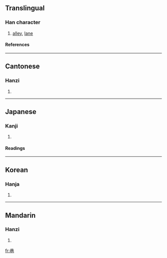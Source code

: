 ==Translingual==
===Han character===
{{Han char|rn=49|rad=己|as=06|sn=9|four=4471<sub>7</sub>|canj=廿金口山 (TCRU)}}
# [[alley]], [[lane]]
====References====
{{Han ref|kx=0327.090|dkj=08756|dj=0631.150|hdz=20986.070|uh=5DF7|ud=24055|bh=ABD1|bd=43985}}
----
==Cantonese==
===Hanzi===
{{yue-hanzi|jyut=|y=hong6}}
# {{defn|Cantonese}}
----
==Japanese==
===Kanji===
{{ja-kanji|grade=|rs=己06}}
# {{defn|Japanese}} 
====Readings====
{{ja-readings|on=[[こう]] (kō)|kun=[[ちまた]] (chimata)}}
----
==Korean==
===Hanja===
{{ko-hanja|hangeul=항|rv=hang|mr=hang}}
# {{defn|Korean}}
----
==Mandarin==
===Hanzi===
{{cmn-hanzi|pin=[[hàng]] (hang4), [[xiàng]] (xiang4)|wg=hang<sup>4</sup>, hsiang<sup>4</sup>}}
# {{defn|Mandarin}}

[[fr:巷]]
